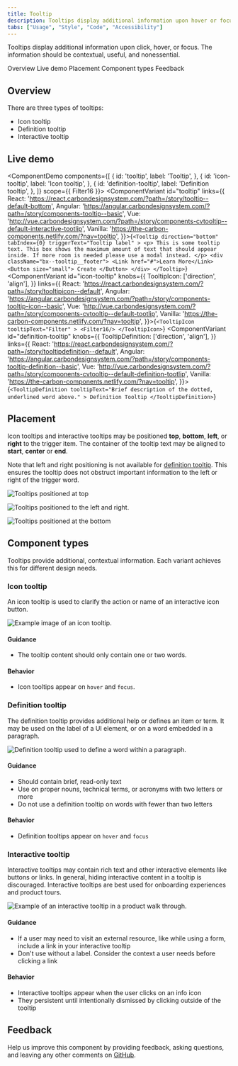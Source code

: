 ```yaml
---
title: Tooltip
description: Tooltips display additional information upon hover or focus. The information should be contextual, useful, and nonessential.
tabs: ["Usage", "Style", "Code", "Accessibility"]
---
```


<PageDescription>

Tooltips display additional information upon click, hover, or focus. The information should be contextual, useful, and nonessential.

</PageDescription>

<AnchorLinks>

<AnchorLink>Overview</AnchorLink>
<AnchorLink>Live demo</AnchorLink>
<AnchorLink>Placement</AnchorLink>
<AnchorLink>Component types</AnchorLink>
<AnchorLink>Feedback</AnchorLink>

</AnchorLinks>

## Overview

There are three types of tooltips:

- Icon tooltip
- Definition tooltip
- Interactive tooltip

## Live demo


<ComponentDemo
  components={[
    {
      id: 'tooltip',
      label: 'Tooltip',
    },
    {
      id: 'icon-tooltip',
      label: 'Icon tooltip',
    },
    {
      id: 'definition-tooltip',
      label: 'Definition tooltip',
    },
  ]}
  scope={{ Filter16 }}>
  <ComponentVariant
    id="tooltip"
    links={{
      React:
        'https://react.carbondesignsystem.com/?path=/story/tooltip--default-bottom',
      Angular:
        'https://angular.carbondesignsystem.com/?path=/story/components-tooltip--basic',
      Vue:
        'http://vue.carbondesignsystem.com/?path=/story/components-cvtooltip--default-interactive-tootlip',
      Vanilla: 'https://the-carbon-components.netlify.com/?nav=tooltip',
    }}>{`
    <Tooltip
      direction="bottom"
      tabIndex={0}
      triggerText="Tooltip label"
    >
      <p>
        This is some tooltip text. This box shows the maximum amount of text that should appear inside. If more room is needed please use a modal instead.
      </p>
      <div className="bx--tooltip__footer">
        <Link href="#">Learn More</Link>
        <Button size="small">
          Create
        </Button>
      </div>
    </Tooltip>
  `}</ComponentVariant>
  <ComponentVariant
    id="icon-tooltip"
    knobs={{
      TooltipIcon: ['direction', 'align'],
    }}
    links={{
      React:
        'https://react.carbondesignsystem.com/?path=/story/tooltipicon--default',
      Angular:
        'https://angular.carbondesignsystem.com/?path=/story/components-tooltip-icon--basic',
      Vue:
        'http://vue.carbondesignsystem.com/?path=/story/components-cvtooltip--default-tootlip',
      Vanilla: 'https://the-carbon-components.netlify.com/?nav=tooltip',
    }}>{`
    <TooltipIcon
      tooltipText="Filter"
    >
      <Filter16/>
    </TooltipIcon>
  `}</ComponentVariant>
  <ComponentVariant
    id="definition-tooltip"
    knobs={{
      TooltipDefinition: ['direction', 'align'],
    }}
    links={{
      React:
        'https://react.carbondesignsystem.com/?path=/story/tooltipdefinition--default',
      Angular:
        'https://angular.carbondesignsystem.com/?path=/story/components-tooltip-definition--basic',
      Vue:
        'http://vue.carbondesignsystem.com/?path=/story/components-cvtooltip--default-definition-tootlip',
      Vanilla: 'https://the-carbon-components.netlify.com/?nav=tooltip',
    }}>{`
    <TooltipDefinition
      tooltipText="Brief description of the dotted, underlined word above."
    >
      Definition Tooltip
    </TooltipDefinition>
  `}</ComponentVariant>
</ComponentDemo>

## Placement

Icon tooltips and interactive tooltips may be positioned **top**, **bottom**,
**left**, or **right** to the trigger item. The container of the tooltip text
may be aligned to **start**, **center** or **end**.

Note that left and right positioning is not available for
[definition tooltip](#definition-tooltip). This ensures the tooltip does not
obstruct important information to the left or right of the trigger word.

<Row>
<Column colLg={8}>

![Tooltips positioned at top](images/tooltip-usage-1-top.png)

</Column>
</Row>

<Row>
<Column colLg={8}>

![Tooltips positioned to the left and right.](images/tooltip-usage-1-left-right.png)

</Column>
</Row>

<Row>
<Column colLg={8}>

![Tooltips positioned at the bottom](images/tooltip-usage-1-bottom.png)

</Column>
</Row>

## Component types

Tooltips provide additional, contextual information. Each variant achieves this
for different design needs.

### Icon tooltip

An icon tooltip is used to clarify the action or name of an interactive icon
button.

<Row>
<Column colLg={8}>

![Example image of an icon tooltip.](images/tooltip-usage-1.png)

</Column>
</Row>

#### Guidance

- The tooltip content should only contain one or two words.

#### Behavior

- Icon tooltips appear on `hover` and `focus`.

### Definition tooltip

The definition tooltip provides additional help or defines an item or term. It
may be used on the label of a UI element, or on a word embedded in a paragraph.

<Row>
<Column colLg={8}>

![Definition tooltip used to define a word within a paragraph.](images/definition_tooltip_image.png)

</Column>
</Row>

#### Guidance

- Should contain brief, read-only text
- Use on proper nouns, technical terms, or acronyms with two letters or more
- Do not use a definition tooltip on words with fewer than two letters

#### Behavior

- Definition tooltips appear on `hover` and `focus`

### Interactive tooltip

Interactive tooltips may contain rich text and other interactive elements like
buttons or links. In general, hiding interactive content in a tooltip is
discouraged. Interactive tooltips are best used for onboarding experiences and
product tours.

<Row>
<Column colLg={8}>

![Example of an interactive tooltip in a product walk through.](images/tooltip-usage-3-v2.png)

</Column>
</Row>

#### Guidance

- If a user may need to visit an external resource, like while using a form,
  include a link in your interactive tooltip
- Don't use without a label. Consider the context a user needs before clicking a
  link

#### Behavior

- Interactive tooltips appear when the user clicks on an info icon
- They persistent until intentionally dismissed by clicking outside of the tooltip

## Feedback

Help us improve this component by providing feedback, asking questions, and leaving any other comments on [GitHub](https://github.com/carbon-design-system/carbon-website/issues/new?assignees=&labels=feedback&template=feedback.md).
